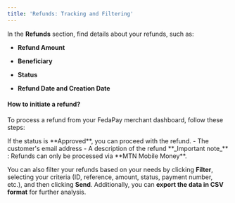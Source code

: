 ```yaml
---
title: 'Refunds: Tracking and Filtering'
---
```


In the **Refunds** section, find details about your refunds, such as:

* **Refund Amount**

* **Beneficiary**

* **Status**

* **Refund Date and Creation Date**

#### How to initiate a refund?

To process a refund from your FedaPay merchant dashboard, follow these steps:

  <Steps>
    <Step title="Access your dashboard by clicking on 'Transactions'.">
    </Step>
    <Step title="Search for the relevant transaction (Ex:transaction X).">
    </Step>
    <Step title="Click on 'transaction X' to view its details and check its status.">
      If the status is **Approved**, you can proceed with the refund.
    </Step>
    <Step title="Click on the 'Refund' button, located at the top right of the page.">
    </Step>
    <Step title="Fill out the refund form, providing :">
          -  The customer's email address
          -  A description of the refund
    </Step>
    <Step title="Click 'Send' to confirm the operation.">
    </Step>
  </Steps>

  <Note>
     **_Important note_** : Refunds can only be processed via **MTN Mobile Money**.
  </Note>

You can also filter your refunds based on your needs by clicking **Filter**, selecting your criteria (ID, reference, amount, status, payment number, etc.), and then clicking **Send**. Additionally, you can **export the data in CSV format** for further analysis.

